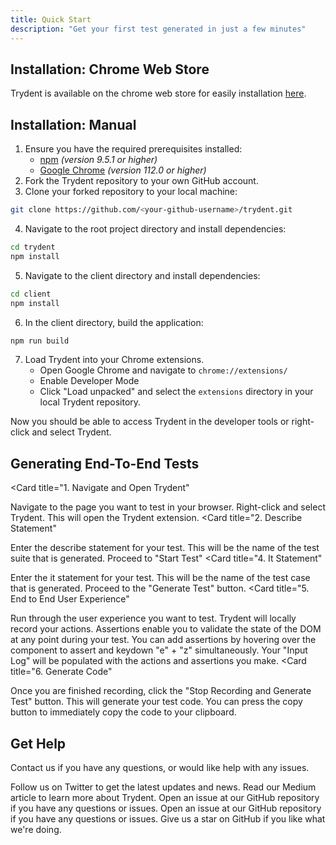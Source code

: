 ```yaml
---
title: Quick Start
description: "Get your first test generated in just a few minutes"
---
```


## Installation: Chrome Web Store
Trydent is available on the chrome web store for easily installation [here]().

## Installation: Manual
1. Ensure you have the required prerequisites installed:
    - [npm](https://www.npmjs.com/) *(version 9.5.1 or higher)*
    - [Google Chrome](https://www.google.com/chrome/) *(version 112.0 or higher)*
2. Fork the Trydent repository to your own GitHub account.
3. Clone your forked repository to your local machine:
```bash
git clone https://github.com/<your-github-username>/trydent.git
```
4. Navigate to the root project directory and install dependencies:
```bash
cd trydent
npm install
```
5. Navigate to the client directory and install dependencies:
```bash
cd client
npm install
```
6. In the client directory, build the application:
```bash
npm run build
```
7. Load Trydent into your Chrome extensions.
    - Open Google Chrome and navigate to `chrome://extensions/`
    - Enable Developer Mode
    - Click "Load unpacked" and select the `extensions` directory in your local Trydent repository.  

Now you should be able to access Trydent in the developer tools or right-click and select Trydent.

## Generating End-To-End Tests
<Card
  title="1. Navigate and Open Trydent"
>
  Navigate to the page you want to test in your browser. Right-click and select Trydent. This will open the Trydent extension.
</Card>
<Card
  title="2. Describe Statement"
>
  Enter the describe statement for your test. This will be the name of the test suite that is generated.
  Proceed to "Start Test"
</Card>
<Card
  title="4. It Statement"
>
  Enter the it statement for your test. This will be the name of the test case that is generated.
  Proceed to the "Generate Test" button.
</Card>
<Card
  title="5. End to End User Experience"
>
  Run through the user experience you want to test. Trydent will locally record your actions.
  <Note>
  Assertions enable you to validate the state of the DOM at any point during your test. You can add assertions by hovering over the component to assert and keydown "e" + "z" simultaneously.
  </Note>
  Your "Input Log" will be populated with the actions and assertions you make.
</Card>
<Card
  title="6. Generate Code"
>
  Once you are finished recording, click the "Stop Recording and Generate Test" button. This will generate your test code.
  You can press the copy button to immediately copy the code to your clipboard.
</Card>




## Get Help
Contact us if you have any questions, or would like help with any issues.

<CardGroup>
  <Card
    title="Follow us on Twitter"
    icon="twitter"
    href="https://twitter.com/TrydentOS"
    color="#1DA1F2"
  >
    Follow us on Twitter to get the latest updates and news.
  </Card>
  <Card
    title="React to our Medium article"
    icon="hands"
    href="https://cal.com/team/triggerdotdev/support"
    color="#F87171"
  >
    Read our Medium article to learn more about Trydent. 
  </Card>
  <Card
    title="Create an issue on Github"
    icon="github"
    href="https://github.com/oslabs-beta/trydent/issues"
    color="#5865F2"
  >
  Open an issue at our GitHub repository if you have any questions or issues.
  </Card>
  <Card
    title="Follow us on LinkedIn"
    icon="linkedin"
    href="https://github.com/oslabs-beta/trydent/issues"
    color="#0A66C2"
  >
  Open an issue at our GitHub repository if you have any questions or issues.
  </Card>
  
</CardGroup>
  <Card
    title="Give us a star on GitHub"
    icon="star"
    href="https://github.com/oslabs-beta/trydent"
    color="#fbbf24"
  >
  Give us a star on GitHub if you like what we're doing.
  </Card>